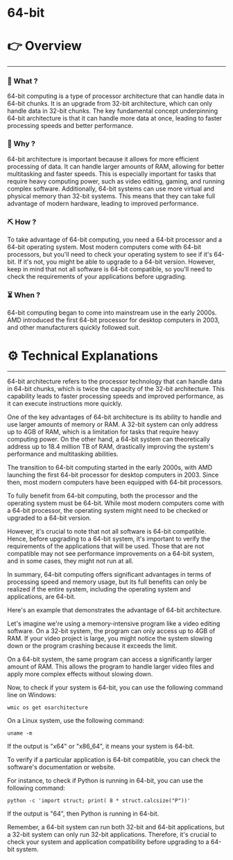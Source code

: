 # 64-bit


# 👉 Overview

---

### 👀 What ?

64-bit computing is a type of processor architecture that can handle data in 64-bit chunks. It is an upgrade from 32-bit architecture, which can only handle data in 32-bit chunks. The key fundamental concept underpinning 64-bit architecture is that it can handle more data at once, leading to faster processing speeds and better performance.


### 🧐 Why ?

64-bit architecture is important because it allows for more efficient processing of data. It can handle larger amounts of RAM, allowing for better multitasking and faster speeds. This is especially important for tasks that require heavy computing power, such as video editing, gaming, and running complex software. Additionally, 64-bit systems can use more virtual and physical memory than 32-bit systems. This means that they can take full advantage of modern hardware, leading to improved performance.


### ⛏️ How ?

To take advantage of 64-bit computing, you need a 64-bit processor and a 64-bit operating system. Most modern computers come with 64-bit processors, but you'll need to check your operating system to see if it's 64-bit. If it's not, you might be able to upgrade to a 64-bit version. However, keep in mind that not all software is 64-bit compatible, so you'll need to check the requirements of your applications before upgrading.


### ⏳ When ?

64-bit computing began to come into mainstream use in the early 2000s. AMD introduced the first 64-bit processor for desktop computers in 2003, and other manufacturers quickly followed suit.


# ⚙️ Technical Explanations

---

64-bit architecture refers to the processor technology that can handle data in 64-bit chunks, which is twice the capacity of the 32-bit architecture. This capability leads to faster processing speeds and improved performance, as it can execute instructions more quickly.

One of the key advantages of 64-bit architecture is its ability to handle and use larger amounts of memory or RAM. A 32-bit system can only address up to 4GB of RAM, which is a limitation for tasks that require heavy computing power. On the other hand, a 64-bit system can theoretically address up to 18.4 million TB of RAM, drastically improving the system's performance and multitasking abilities.

The transition to 64-bit computing started in the early 2000s, with AMD launching the first 64-bit processor for desktop computers in 2003. Since then, most modern computers have been equipped with 64-bit processors.

To fully benefit from 64-bit computing, both the processor and the operating system must be 64-bit. While most modern computers come with a 64-bit processor, the operating system might need to be checked or upgraded to a 64-bit version.

However, it's crucial to note that not all software is 64-bit compatible. Hence, before upgrading to a 64-bit system, it's important to verify the requirements of the applications that will be used. Those that are not compatible may not see performance improvements on a 64-bit system, and in some cases, they might not run at all.

In summary, 64-bit computing offers significant advantages in terms of processing speed and memory usage, but its full benefits can only be realized if the entire system, including the operating system and applications, are 64-bit.

Here's an example that demonstrates the advantage of 64-bit architecture.

Let's imagine we're using a memory-intensive program like a video editing software. On a 32-bit system, the program can only access up to 4GB of RAM. If your video project is large, you might notice the system slowing down or the program crashing because it exceeds the limit.

On a 64-bit system, the same program can access a significantly larger amount of RAM. This allows the program to handle larger video files and apply more complex effects without slowing down.

Now, to check if your system is 64-bit, you can use the following command line on Windows:

```
wmic os get osarchitecture

```

On a Linux system, use the following command:

```
uname -m

```

If the output is "x64" or "x86_64", it means your system is 64-bit.

To verify if a particular application is 64-bit compatible, you can check the software's documentation or website.

For instance, to check if Python is running in 64-bit, you can use the following command:

```
python -c 'import struct; print( 8 * struct.calcsize("P"))'

```

If the output is "64", then Python is running in 64-bit.

Remember, a 64-bit system can run both 32-bit and 64-bit applications, but a 32-bit system can only run 32-bit applications. Therefore, it's crucial to check your system and application compatibility before upgrading to a 64-bit system.

